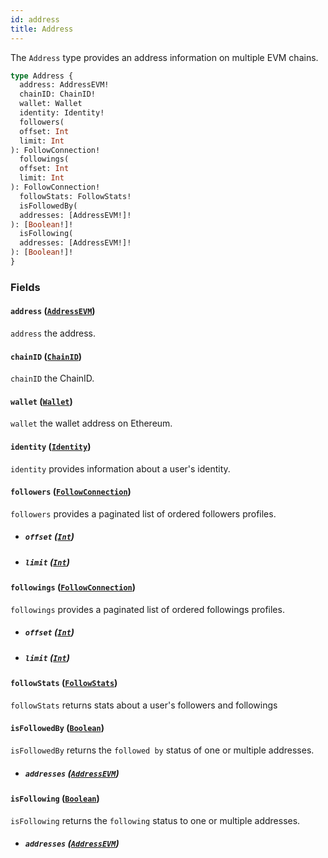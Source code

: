 ```yaml
---
id: address
title: Address
---
```



The `Address` type provides an address information on multiple EVM chains.

```graphql
type Address {
  address: AddressEVM!
  chainID: ChainID!
  wallet: Wallet
  identity: Identity!
  followers(
  offset: Int
  limit: Int
): FollowConnection!
  followings(
  offset: Int
  limit: Int
): FollowConnection!
  followStats: FollowStats!
  isFollowedBy(
  addresses: [AddressEVM!]!
): [Boolean!]!
  isFollowing(
  addresses: [AddressEVM!]!
): [Boolean!]!
}
```


### Fields

#### `address` ([`AddressEVM`](/cyberconnect/reference/scalars/address-evm))

`address` the address.


#### `chainID` ([`ChainID`](/cyberconnect/reference/scalars/chain-id))

`chainID` the ChainID.


#### `wallet` ([`Wallet`](/cyberconnect/reference/objects/wallet))

`wallet` the wallet address on Ethereum.


#### `identity` ([`Identity`](/cyberconnect/reference/objects/identity))

`identity` provides information about a user's identity.


#### `followers` ([`FollowConnection`](/cyberconnect/reference/objects/follow-connection))

`followers` provides a paginated list of ordered followers profiles.
- ##### `offset` ([`Int`](/cyberconnect/reference/scalars/int))




- ##### `limit` ([`Int`](/cyberconnect/reference/scalars/int))




#### `followings` ([`FollowConnection`](/cyberconnect/reference/objects/follow-connection))

`followings` provides a paginated list of ordered followings profiles.
- ##### `offset` ([`Int`](/cyberconnect/reference/scalars/int))




- ##### `limit` ([`Int`](/cyberconnect/reference/scalars/int))




#### `followStats` ([`FollowStats`](/cyberconnect/reference/objects/follow-stats))

`followStats` returns stats about a user's followers and followings


#### `isFollowedBy` ([`Boolean`](/cyberconnect/reference/scalars/boolean))

`isFollowedBy` returns the `followed by` status of one or multiple addresses.
- ##### `addresses` ([`AddressEVM`](/cyberconnect/reference/scalars/address-evm))




#### `isFollowing` ([`Boolean`](/cyberconnect/reference/scalars/boolean))

`isFollowing` returns the `following` status to one or multiple addresses.
- ##### `addresses` ([`AddressEVM`](/cyberconnect/reference/scalars/address-evm))






